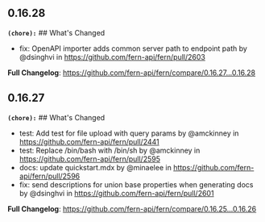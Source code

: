 ## 0.16.28
**`(chore):`** ## What's Changed
* fix: OpenAPI importer adds common server path to endpoint path by @dsinghvi in https://github.com/fern-api/fern/pull/2603


**Full Changelog**: https://github.com/fern-api/fern/compare/0.16.27...0.16.28

## 0.16.27
**`(chore):`** ## What's Changed
* test: Add test for file upload with query params by @amckinney in https://github.com/fern-api/fern/pull/2441
* test: Replace /bin/bash with /bin/sh by @amckinney in https://github.com/fern-api/fern/pull/2595
* docs: update quickstart.mdx by @minaelee in https://github.com/fern-api/fern/pull/2596
* fix: send descriptions for union base properties when generating docs by @dsinghvi in https://github.com/fern-api/fern/pull/2601


**Full Changelog**: https://github.com/fern-api/fern/compare/0.16.25...0.16.26

